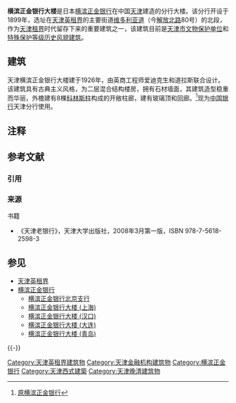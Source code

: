 {{Expand|time=2013-02-15T01:11:48+00:00 }}

{{文物保护单位
|级别 = 省级
|省区市 = 天津市
|名称 = 原横滨正金银行大楼
|图片 = [[File:20150301-天津横滨正金银行大楼.jpg|280px]]
|编号 = 3
|分类 = 近现代重要史迹及代表性建筑
|时代 = 1899年
|所在 = [[天津市|天津市]][[和平区_(天津市)|和平区]]
|登录 = 1997年6月2日
}}

'''横滨正金银行大楼'''是日本[[横滨正金银行|横滨正金银行]]在中国[[天津|天津]]建造的分行大楼。该分行开设于1899年，选址在[[天津英租界|天津英租界]]的主要街道[[天津维多利亚道|维多利亚道]]（今[[解放北路|解放北路]]80号）的北段，作为[[天津租界|天津租界]]时代留存下来的重要建筑之一，该建筑目前是[[天津市文物保护单位|天津市文物保护单位]]{{NoteTag|由[[天津市人民政府|天津市人民政府]]于1997年6月2日公布。}}和[[天津历史风貌建筑|特殊保护等级历史风貌建筑]]{{NoteTag|由[[天津市人民政府|天津市人民政府]]于2005年8月31日公布。}}。

== 建筑 ==
{{天津历史风貌建筑
| 省区市 = 天津市
| 名称 = 原横滨正金银行
| 图片 = [[File:原横滨正金银行铭牌.jpg|200px]]
| 编号 = 0110005
| 等级 = 特殊保护
| 时代 = 1899年
| 所在 = [[天津市|天津市]][[和平区_(天津市)|和平区]]
| 公布 = 2005年8月31日
}}
天津横滨正金银行大楼建于1926年，由英商工程师爱迪克生和道拉斯联合设计。该建筑具有古典主义风格，为二层混合结构楼房，拥有石材墙面，其建筑造型稳重而华丽，外檐建有8棵[[科林斯柱式|科林斯柱]]构成的开敞柱廊，建有玻璃顶和回廊。<ref>[http://www.jwb.com.cn/jwb/html/2009-01/13/content_252982.htm 原横滨正金银行]{{dead link|date=2018年3月 |bot=InternetArchiveBot |fix-attempted=yes }}</ref>现为[[中国银行|中国银行]]天津分行使用。

== 注释 ==
{{NoteFoot}}

== 参考文献 ==
=== 引用 ===
{{Reflist}}

=== 来源 ===
; 书籍
* 《天津老银行》，天津大学出版社，2008年3月第一版，ISBN 978-7-5618-2598-3

== 参见 ==
{{Portal box|天津|日本|中国建筑|中国文化遗产}}
* [[天津英租界|天津英租界]]
* [[横滨正金银行|横滨正金银行]]
** [[横滨正金银行北京支行|横滨正金银行北京支行]]
** [[横滨正金银行大楼_(上海)|横滨正金银行大楼 (上海)]]
** [[横滨正金银行大楼_(汉口)|横滨正金银行大楼 (汉口)]]
** [[横滨正金银行大楼_(大连)|横滨正金银行大楼 (大连)]]
** [[横滨正金银行大楼_(青岛)|横滨正金银行大楼 (青岛)]]

{{-}}
{{天津解放北路建筑群}}
{{天津近代历史文化专题}}
{{天津市文物保护单位}}

[[Category:天津英租界建筑物|Category:天津英租界建筑物]]
[[Category:天津金融机构建筑物|Category:天津金融机构建筑物]]
[[Category:横滨正金银行|Category:横滨正金银行]]
[[Category:天津西式建築|Category:天津西式建築]]
[[Category:天津晚清建筑物|Category:天津晚清建筑物]]